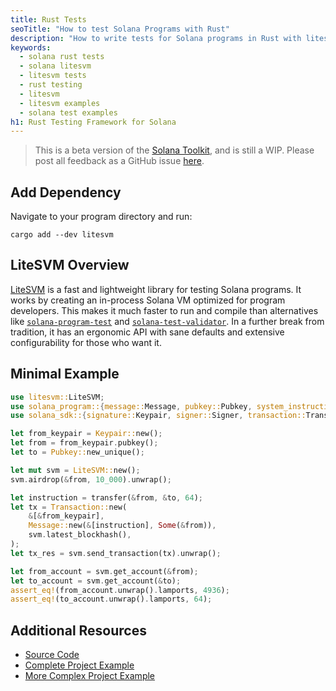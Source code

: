 ```yaml
---
title: Rust Tests
seoTitle: "How to test Solana Programs with Rust"
description: "How to write tests for Solana programs in Rust with litesvm"
keywords:
  - solana rust tests
  - solana litesvm
  - litesvm tests
  - rust testing
  - litesvm
  - litesvm examples
  - solana test examples
h1: Rust Testing Framework for Solana
---
```


> This is a beta version of the [Solana Toolkit](/docs/toolkit/), and is
> still a WIP. Please post all feedback as a GitHub issue
> [here](https://github.com/solana-foundation/developer-content/issues/new?title=%5Btoolkit%5D%20).

## Add Dependency

Navigate to your program directory and run:

```shell
cargo add --dev litesvm
```

## LiteSVM Overview

[LiteSVM](https://github.com/LiteSVM/litesvm) is a fast and lightweight library
for testing Solana programs. It works by creating an in-process Solana VM
optimized for program developers. This makes it much faster to run and compile
than alternatives like
[`solana-program-test`](/docs/toolkit/test-suite/basics) and
[`solana-test-validator`](/docs/toolkit/local-validator). In a further break
from tradition, it has an ergonomic API with sane defaults and extensive
configurability for those who want it.

## Minimal Example

```rust
use litesvm::LiteSVM;
use solana_program::{message::Message, pubkey::Pubkey, system_instruction::transfer};
use solana_sdk::{signature::Keypair, signer::Signer, transaction::Transaction};

let from_keypair = Keypair::new();
let from = from_keypair.pubkey();
let to = Pubkey::new_unique();

let mut svm = LiteSVM::new();
svm.airdrop(&from, 10_000).unwrap();

let instruction = transfer(&from, &to, 64);
let tx = Transaction::new(
    &[&from_keypair],
    Message::new(&[instruction], Some(&from)),
    svm.latest_blockhash(),
);
let tx_res = svm.send_transaction(tx).unwrap();

let from_account = svm.get_account(&from);
let to_account = svm.get_account(&to);
assert_eq!(from_account.unwrap().lamports, 4936);
assert_eq!(to_account.unwrap().lamports, 64);

```

## Additional Resources

- [Source Code](https://github.com/LiteSVM/litesvm)
- [Complete Project Example](https://github.com/cavemanloverboy/nawnce/blob/main/src/lib.rs)
- [More Complex Project Example](https://github.com/pyth-network/per)
